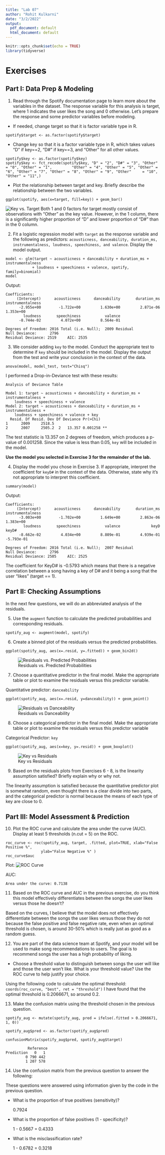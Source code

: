```yaml
---
title: "Lab 07"
author: "Rohit Kulkarni"
date: "3/2/2022"
output:
  pdf_document: default
  html_document: default
---
```


```r
knitr::opts_chunk$set(echo = TRUE)
library(tidyverse)
```

# Exercises 

## Part I: Data Prep & Modeling

1. Read through the Spotify documentation page to learn more about the variables in the dataset. The response variable for this analysis is target, where 1 indicates the user likes the song and 0 otherwise. Let’s prepare the response and some predictor variables before modeling.

  - If needed, change target so that it is factor variable type in R.
  ```
  spotify$target <- as.factor(spotify$target)
  ```
  - Change key so that it is a factor variable type in R, which takes values “D” if key==2, “D#” if     key==3, and “Other” for all other values.
  ```
  spotify$key <- as.factor(spotify$key)
  spotify$key <- fct_recode(spotify$key, "D" = "2", "D#" = "3", "Other" = "0", "Other" = "1",         "Other" = "4", "Other" = "5", "Other" = "6", "Other" = "7", "Other" = "8", "Other" = "9", "Other"     = "10", "Other" = "11",)
  ```
  - Plot the relationship between target and key. Briefly describe the relationship between the two     variables.
  ```
  ggplot(spotify, aes(x=target, fill=key)) + geom_bar()
  ```
  ![Key vs. Target](key_vs_target.png)
  Both 1 and 0 factors for target mostly consist of observations with "Other" as the key value. However, in the 1 column, there is a significantly higher proportion of "D" and lower proportion of "D#" than in the 0 column. 
  
  
2. Fit a logistic regression model with ```target``` as the response variable and the following as predictors: ```acousticness, danceability, duration_ms, instrumentalness, loudness, speechiness, and valence```. Display the model output.

```
model <- glm(target ~ acousticness + danceability + duration_ms + instrumentalness 
            + loudness + speechiness + valence, spotify, family=binomial)
model
```

Output:
```
Coefficients:
     (Intercept)      acousticness      danceability       duration_ms  instrumentalness  
      -2.955e+00        -1.722e+00         1.630e+00         2.871e-06         1.353e+00  
        loudness       speechiness           valence  
      -8.744e-02         4.072e+00         8.564e-01  

Degrees of Freedom: 2016 Total (i.e. Null);  2009 Residual
Null Deviance:	    2796 
Residual Deviance: 2519 	AIC: 2535
```

3. We consider adding ```key``` to the model. Conduct the appropriate test to determine if ```key``` should be included in the model. Display the output from the test and write your conclusion in the context of the data.
    
```
anova(model, model_test, test="Chisq")
```
I performed a Drop-in-Deviance test with these results:

```
Analysis of Deviance Table

Model 1: target ~ acousticness + danceability + duration_ms + instrumentalness + 
    loudness + speechiness + valence
Model 2: target ~ acousticness + danceability + duration_ms + instrumentalness + 
    loudness + speechiness + valence + key
  Resid. Df Resid. Dev Df Deviance Pr(>Chi)   
1      2009     2518.5                        
2      2007     2505.2  2   13.357 0.001258 **
```
The test statistic is 13.357 on 2 degrees of freedom, which produces a p-value of 0.001258. Since the value is less than 0.05, ```key``` will be included in the model.


**Use the model you selected in Exercise 3 for the remainder of the lab.**


4. Display the model you chose in Exercise 3. If appropriate, interpret the coefficient for ```keyD#``` in the context of the data. Otherwise, state why it’s not appropriate to interpret this coefficient.

```
summary(model)
```
Output:
```
Coefficients:
     (Intercept)      acousticness      danceability       duration_ms  instrumentalness  
      -3.003e+00        -1.702e+00         1.649e+00         2.863e-06         1.383e+00  
        loudness       speechiness           valence              keyD             keyD#  
      -8.662e-02         4.034e+00         8.809e-01         4.939e-01        -5.793e-01  

Degrees of Freedom: 2016 Total (i.e. Null);  2007 Residual
Null Deviance:	    2796 
Residual Deviance: 2505 	AIC: 2525
```
The coefficient for KeyD# is -0.5793 which means that there is a negative correlation between a song having a key of D# and it being a song that the user "likes" (target == 1). 


## Part II: Checking Assumptions

In the next few questions, we will do an abbreviated analysis of the residuals.

5. Use the ```augment``` function to calculate the predicted probabilities and corresponding      residuals.

```
spotify_aug <- augment(model, spotify)
```

6. Create a binned plot of the residuals versus the predicted probabilities.

```
ggplot(spotify_aug, aes(x=.resid, y=.fitted)) + geom_bin2d()

```
![Residuals vs. Predicted Probabilities](resid_vs_fitted.png)

7. Choose a quantitative predictor in the final model. Make the appropriate table or plot to examine the residuals versus this predictor variable.

Quantitative predictor: ```danceability```

```
ggplot(spotify_aug, aes(x=.resid, y=danceability)) + geom_point()
```
![Residuals vs Danceability](resid_vs_danceability.png)

8. Choose a categorical predictor in the final model. Make the appropriate table or plot to examine the residuals versus this predictor variable

Categorical Predictor: ```key```

```
ggplot(spotify_aug, aes(x=key, y=.resid)) + geom_boxplot()
```
![Key vs Residuals](key_vs_resid.png)

9. Based on the residuals plots from Exercises 6 - 8, is the linearity assumption satisfied? Briefly explain why or why not.

The linearity assumption is satisfied because the quantitative predictor plot is somewhat random, even thought there is a clear divide into two parts, and the categorical predictor is normal because the means of each type of key are close to 0. 


## Part III: Model Assessment & Prediction

10. Plot the ROC curve and calculate the area under the curve (AUC). Display at least 5 thresholds (n.cut = 5) on the ROC.

```
roc_curve <- roc(spotify_aug, target, .fitted, plot=TRUE, xlab="False Positive %",
                ylab="False Negative %" )
roc_curve$auc
```
Plot:
![ROC Curve](ROC_curve.png)

AUC:
```
Area under the curve: 0.7138
```


11. Based on the ROC curve and AUC in the previous exercise, do you think this model effectively differentiates between the songs the user likes versus those he doesn’t?

Based on the curves, I believe that the model does not effectively differentiate between the songs the user likes versus those they do not because the false positive and false negative rate, even when an optimal threshold is chosen, is around 30-50% which is really just as good as a random guess.

12. You are part of the data science team at Spotify, and your model will be used to make song recommendations to users. The goal is to recommend songs the user has a high probability of liking.

  - Choose a threshold value to distinguish between songs the user will like and those the user won’t like. What is your threshold value? Use the ROC curve to help justify your choice.
  
  Using the following code to calculate the optimal threshold: 
  ```
  coords(roc_curve, "best", ret = "threshold")
  ```
  I have found that the optimal threshold is 0.2066671, so around 0.2. 
  
13. Make the confusion matrix using the threshold chosen in the previous question.

```
spotify_aug <- mutate(spotify_aug, pred = ifelse(.fitted > 0.2066671, 1, 0))

spotify_aug$pred <- as.factor(spotify_aug$pred)

confusionMatrix(spotify_aug$pred, spotify_aug$target)
```

```
          Reference
Prediction   0   1
         0 790 442
         1 207 578
```

14. Use the confusion matrix from the previous question to answer the following:

  These questions were answered using information given by the code in the previous question.
  
  - What is the proportion of true positives (sensitivity)?
    
    0.7924
    
  - What is the proportion of false positives (1 - specificity)?
  
    1 - 0.5667 = 0.4333
  
  - What is the misclassification rate?
  
    1 - 0.6782 = 0.3218
